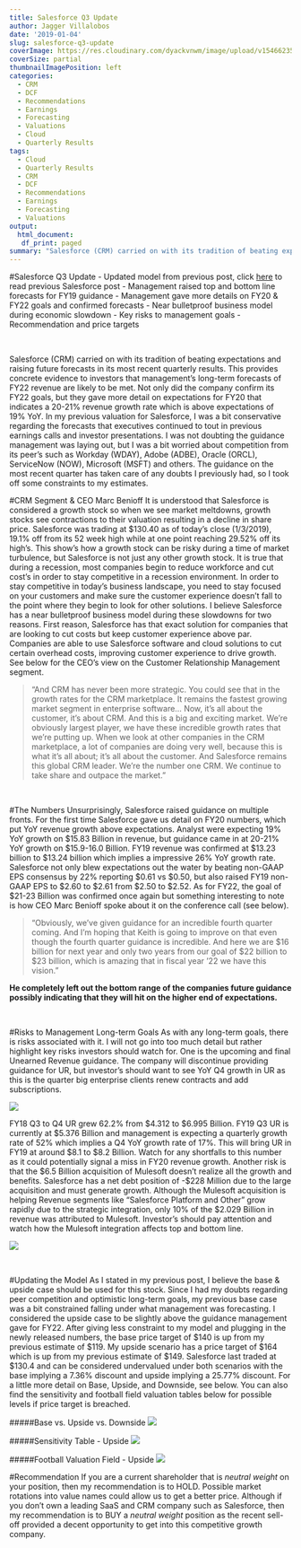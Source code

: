 ```yaml
---
title: Salesforce Q3 Update
author: Jagger Villalobos
date: '2019-01-04'
slug: salesforce-q3-update
coverImage: https://res.cloudinary.com/dyackvnwm/image/upload/v1546623541/salesforce-logo-sign.jpg
coverSize: partial
thumbnailImagePosition: left
categories:
  - CRM
  - DCF
  - Recommendations
  - Earnings
  - Forecasting
  - Valuations
  - Cloud
  - Quarterly Results
tags:
  - Cloud
  - Quarterly Results
  - CRM
  - DCF
  - Recommendations
  - Earnings
  - Forecasting
  - Valuations
output: 
  html_document:
   df_print: paged
summary: "Salesforce (CRM) carried on with its tradition of beating expectations and raising future forecasts in its most recent quarterly results. This provides concrete evidence to investors that management’s long-term forecasts of FY22 revenue are likely to be met. Not only did the company confirm its FY22 goals, but they gave more detail on expectations for FY20 that indicates a 20-21% revenue growth rate which is above expectations of 19% YoY."
---
```



#Salesforce Q3 Update
- Updated model from previous post, click [here](https://jagg19.github.io/2018/11/salesforce-enough-to-buy/) to read previous Salesforce post
- Management raised top and bottom line forecasts for FY19 guidance 
- Management gave more details on FY20 & FY22 goals and confirmed forecasts 
- Near bulletproof business model during economic slowdown 
- Key risks to management goals
- Recommendation and price targets

<br>

Salesforce (CRM) carried on with its tradition of beating expectations and raising future forecasts in its most recent quarterly results. This provides concrete evidence to investors that management’s long-term forecasts of FY22 revenue are likely to be met. Not only did the company confirm its FY22 goals, but they gave more detail on expectations for FY20 that indicates a 20-21% revenue growth rate which is above expectations of 19% YoY. In my previous valuation for Salesforce, I was a bit conservative regarding the forecasts that executives continued to tout in previous earnings calls and investor presentations. I was not doubting the guidance management was laying out, but I was a bit worried about competition from its peer's such as Workday (WDAY), Adobe (ADBE), Oracle (ORCL), ServiceNow (NOW), Microsoft (MSFT) and others. The guidance on the most recent quarter has taken care of any doubts I previously had, so I took off some constraints to my estimates.  


#CRM Segment & CEO Marc Benioff 
It is understood that Salesforce is considered a growth stock so when we see market meltdowns, growth stocks see contractions to their valuation resulting in a decline in share price. Salesforce was trading at \$130.40 as of today's close (1/3/2019), 19.1% off from its 52 week high while at one point reaching 29.52% off its high's. This show's how a growth stock can be risky during a time of market turbulence, but Salesforce is not just any other growth stock. It is true that during a recession, most companies begin to reduce workforce and cut cost's in order to stay competitive in a recession environment. In order to stay competitive in today's business landscape, you need to stay focused on your customers and make sure the customer experience doesn't fall to the point where they begin to look for other solutions. I believe Salesforce has a near bulletproof business model during these slowdowns for two reasons. First reason, Salesforce has that exact solution for companies that are looking to cut costs but keep customer experience above par. Companies are able to use Salesforce software and cloud solutions to cut certain overhead costs, improving customer experience to drive growth. See below for the CEO's view on the Customer Relationship Management segment. 

> "And CRM has never been more strategic. You could see that in the growth rates for the CRM marketplace. It remains the fastest growing market segment in enterprise software... Now, it’s all about the customer, it’s about CRM. And this is a big and exciting market. We’re obviously largest player, we have these incredible growth rates that we’re putting up. When we look at other companies in the CRM marketplace, a lot of companies are doing very well, because this is what it’s all about; it’s all about the customer. And Salesforce remains this global CRM leader. We’re the number one CRM. We continue to take share and outpace the market."

<br>

#The Numbers 
Unsurprisingly, Salesforce raised guidance on multiple fronts. For the first time Salesforce gave us detail on FY20 numbers, which put YoY revenue growth above expectations. Analyst were expecting 19% YoY growth on \$15.83 Billion in revenue, but guidance came in at 20-21% YoY growth on \$15.9-16.0 Billion. FY19 revenue was confirmed at \$13.23 billion to \$13.24 billion which implies a impressive 26% YoY growth rate. Salesforce not only blew expectations out the water by beating non-GAAP EPS consensus by 22% reporting \$0.61 vs \$0.50, but also raised FY19 non-GAAP EPS to \$2.60 to \$2.61 from \$2.50 to \$2.52. As for FY22, the goal of \$21-23 Billion was confirmed once again but something interesting to note is how CEO Marc Benioff spoke about it on the conference call (see below). 

>"Obviously, we’ve given guidance for an incredible fourth quarter coming. And I'm hoping that Keith is going to improve on that even though the fourth quarter guidance is incredible. And here we are \$16 billion for next year and only two years from our goal of \$22 billion to \$23 billion, which is amazing that in fiscal year ‘22 we have this vision." 


**He completely left out the bottom range of the companies future guidance possibly indicating that they will hit on the higher end of expectations.**

<br>

#Risks to Management Long-term Goals
As with any long-term goals, there is risks associated with it. I will not go into too much detail but rather highlight key risks investors should watch for. One is the upcoming and final Unearned Revenue guidance. The company will discontinue providing guidance for UR, but investor's should want to see YoY Q4 growth in UR as this is the quarter big enterprise clients renew contracts and add subscriptions. 

![](/img/unearnedrev.png)

FY18 Q3 to Q4 UR grew 62.2% from \$4.312 to \$6.995 Billion. FY19 Q3 UR is currently at \$5.376 Billion and management is expecting a quarterly growth rate of 52% which implies a Q4 YoY growth rate of 17%. This will bring UR in FY19 at around \$8.1 to \$8.2 Billion. Watch for any shortfalls to this number as it could potentially signal a miss in FY20 revenue growth. Another risk is that the \$6.5 Billion acquisition of Mulesoft doesn't realize all the growth and benefits. Salesforce has a net debt position of -\$228 Million due to the large acquisition and must generate growth. Although the Mulesoft acquisition is helping Revenue segments like "Salesforce Platform and Other" grow rapidly due to the strategic integration, only 10% of the \$2.029 Billion in revenue was attributed to Mulesoft. Investor's should pay attention and watch how the Mulesoft integration affects top and bottom line. 

![](/img/revenues.png)

<br>

#Updating the Model
As I stated in my previous post, I believe the base & upside case should be used for this stock. Since I had my doubts regarding peer competition and optimistic long-term goals, my previous base case was a bit constrained falling under what management was forecasting. I considered the upside case to be slightly above the guidance management gave for FY22. After giving less constraint to my model and plugging in the newly released numbers, the base price target of \$140 is up from my previous estimate of \$119. My upside scenario has a price target of \$164 which is up from my previous estimate of \$149. Salesforce last traded at $130.4 and can be considered undervalued under both scenarios with the base implying a 7.36% discount and upside implying a 25.77% discount. For a little more detail on Base, Upside, and Downside, see below. You can also find the sensitivity and football field valuation tables below for possible levels if price target is breached. 

#####Base vs. Upside vs. Downside
![](/img/scenarios.png)

#####Sensitivity Table - Upside
![](/img/upsidetable.png)

#####Football Valuation Field - Upside
![](/img/upsidefield.png)

#Recommendation
If you are a current shareholder that is *neutral weight* on your position, then my recommendation is to HOLD. Possible market rotations into value names could allow us to get a better price. Although if you don't own a leading SaaS and CRM company such as Salesforce, then my recommendation is to BUY a *neutral weight* position as the recent sell-off provided a decent opportunity to get into this competitive growth company. 



